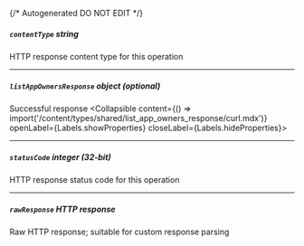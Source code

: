 {/* Autogenerated DO NOT EDIT  */}

##### `contentType` _string_
HTTP response content type for this operation

---
##### `listAppOwnersResponse` _object (optional)_
Successful response
<Collapsible content={() => import('/content/types/shared/list_app_owners_response/curl.mdx')} openLabel={Labels.showProperties} closeLabel={Labels.hideProperties}>
</Collapsible>

---
##### `statusCode` _integer (32-bit)_
HTTP response status code for this operation

---
##### `rawResponse` _HTTP response_
Raw HTTP response; suitable for custom response parsing


